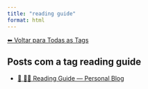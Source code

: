 ```yaml
---
title: "reading guide"
format: html
---
```


[⬅ Voltar para Todas as Tags](../tags.qmd)

## Posts com a tag **reading guide**

- [🧭 🧑‍🏫 Reading Guide — Personal Blog](/posts/personal/personal-guide.html)
